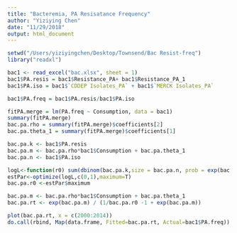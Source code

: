 ```yaml
---
title: "Bacteremia, PA Resisatance Frequency"
author: "Yiziying Chen"
date: "11/29/2018"
output: html_document
---
```


```r
setwd("/Users/yiziyingchen/Desktop/Townsend/Bac Resist-freq")
library("readxl")

bac1 <- read_excel("bac.xlsx", sheet = 1)
bac1$PA.resis = bac1$Resistance_PA+ bac1$Resistance_PA_1
bac1$PA.iso = bac1$`CDDEP Isolates_PA` + bac1$`MERCK Isolates_PA`

bac1$PA.freq = bac1$PA.resis/bac1$PA.iso

fitPA.merge = lm(PA.freq ~ Consumption, data = bac1)
summary(fitPA.merge)
bac.pa.rho = summary(fitPA.merge)$coefficients[2]
bac.pa.theta_1 = summary(fitPA.merge)$coefficients[1]  

bac.pa.k <- bac1$PA.resis
bac.pa.m <- bac.pa.rho*bac1$Consumption + bac.pa.theta_1
bac.pa.n <- bac1$PA.iso

logL<-function(r0) sum(dbinom(bac.pa.k,size = bac.pa.n, prob = exp(bac.pa.m)/(1/r0-1+exp(bac.pa.m)),log=T)) 
estPar<-optimize(logL,c(0,1),maximum=T) 
bac.pa.r0 <-estPar$maximum

bac.pa.m <- bac.pa.rho*bac1$Consumption + bac.pa.theta_1
bac.pa.rt <- exp(bac.pa.m) / (1/bac.pa.r0 -1 + exp(bac.pa.m))

plot(bac.pa.rt, x = c(2000:2014))
do.call(rbind, Map(data.frame, Fitted=bac.pa.rt, Actual=bac1$PA.freq))

```

